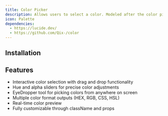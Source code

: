 ```yaml
---
title: Color Picker
description: Allows users to select a color. Modeled after the color picker in Figma.
icon: Palette
dependencies:
  - https://lucide.dev/
  - https://github.com/Qix-/color
---
```


<Preview path="color-picker" />

## Installation

<Installer packageName="color-picker" />

## Features

- Interactive color selection with drag and drop functionality
- Hue and alpha sliders for precise color adjustments
- EyeDropper tool for picking colors from anywhere on screen
- Multiple color format outputs (HEX, RGB, CSS, HSL)
- Real-time color preview
- Fully customizable through className and props
